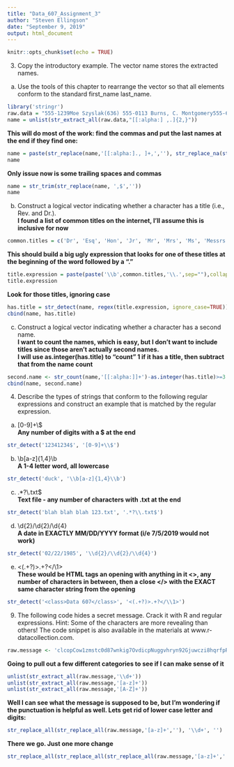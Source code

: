 ---
title: "Data_607_Assignment_3"
author: "Steven Ellingson"
date: "September 9, 2019"
output: html_document
---

```{r setup, include=FALSE}
knitr::opts_chunk$set(echo = TRUE)
```

3. Copy the introductory example. The vector name stores the extracted names.
(a) Use the tools of this chapter to rearrange the vector so that all elements conform to
the standard first_name last_name.

```{r}
library('stringr')
raw.data = "555-1239Moe Szyslak(636) 555-0113 Burns, C. Montgomery555-6542Rev. Timothy Lovejoy555 8904Ned Flanders636-555-3226Simpson, Homer5553642Dr. Julius Hibbert"
name = unlist(str_extract_all(raw.data,"[[:alpha:] ,.]{2,}"))
```
**This will do most of the work: find the commas and put the last names at the end if they find one:**
```{r}
name = paste(str_replace(name,'[[:alpha:]., ]+,',''), str_replace_na(str_extract(name,'[[:alpha:]]+,'),''))
name
```
**Only issue now is some trailing spaces and commas**
```{r}
name = str_trim(str_replace(name, ',$',''))
name
```
(b) Construct a logical vector indicating whether a character has a title (i.e., Rev. and Dr.).  
**I found a list of common titles on the internet, I'll assume this is inclusive for now**
```{r}
common.titles = c('Dr', 'Esq', 'Hon', 'Jr', 'Mr', 'Mrs', 'Ms', 'Messrs', 'Mmes', 'Msgr', 'Prof', 'Rev', 'Rt Hon', 'Sr', 'St')
```
 **This should build a big ugly expression that looks for one of these titles at the beginning of the word followed by a "."**
```{r}
title.expression = paste(paste('\\b',common.titles,'\\.',sep=""),collapse="|")
title.expression
```
**Look for those titles, ignoring case**
```{r}
has.title = str_detect(name, regex(title.expression, ignore_case=TRUE))
cbind(name, has.title)
```
(c) Construct a logical vector indicating whether a character has a second name.  
**I want to count the names, which is easy, but I don't want to include titles since those aren't actually second names.**  
**I will use as.integer(has.title) to "count" 1 if it has a title, then subtract that from the name count**

```{r}
second.name <- str_count(name,'[[:alpha:]]+')-as.integer(has.title)>=3
cbind(name, second.name)
```
4. Describe the types of strings that conform to the following regular expressions and
construct an example that is matched by the regular expression.
(a) [0-9]+\\$  
**Any number of digits with a $ at the end**
```{r}
str_detect('12341234$', '[0-9]+\\$')
```
(b) \\b[a-z]{1,4}\\b  
**A 1-4 letter word, all lowercase**
```{r}
str_detect('duck', '\\b[a-z]{1,4}\\b')
```
(c) .*?\\.txt$  
**Text file - any number of characters with .txt at the end**
```{r}
str_detect('blah blah blah 123.txt', '.*?\\.txt$')
```
(d) \\d{2}/\\d{2}/\\d{4}  
**A date in EXACTLY MM/DD/YYYY format (i/e 7/5/2019 would not work)**
```{r}
str_detect('02/22/1985', '\\d{2}/\\d{2}/\\d{4}')
```
(e) <(.+?)>.+?</\\1>  
**These would be HTML tags an opening with anything in it <>, any number of characters in between, then a  close </> with the EXACT same character string from the opening**
```{r}
str_detect('<class>Data 607</class>', '<(.+?)>.+?</\\1>')
```


9. The following code hides a secret message. Crack it with R and regular expressions.
Hint: Some of the characters are more revealing than others! The code snippet is also
available in the materials at www.r-datacollection.com.  
```{r}
raw.message <- 'clcopCow1zmstc0d87wnkig7OvdicpNuggvhryn92Gjuwczi8hqrfpRxs5Aj5dwpn0TanwoUwisdij7Lj8kpf03AT5Idr3coc0bt7yczjatOaootj55t3Nj3ne6c4Sfek.r1w1YwwojigOd6vrfUrbz2.2bkAnbhzgv4R9i05zEcrop.wAgnb.SqoU65fPa1otfb7wEm24k6t3sR9zqe5fy89n6Nd5t9kc4fE905gmc4Rgxo5nhDk!gr'
```
**Going to pull out a few different categories to see if I can make sense of it **
```{r}
unlist(str_extract_all(raw.message,'\\d+'))
unlist(str_extract_all(raw.message,'[a-z]+'))
unlist(str_extract_all(raw.message,'[A-Z]+'))

```

**Well I can see what the message is supposed to be, but I'm wondering if the punctuation is helpful as well.  Lets get rid of lower case letter and digits:**

```{r}
str_replace_all(str_replace_all(raw.message,'[a-z]+',''), '\\d+', '')
```
**There we go.  Just one more change**
```{r}
str_replace_all(str_replace_all(str_replace_all(raw.message,'[a-z]+',''), '\\d+', ''), '\\.', ' ')
```

